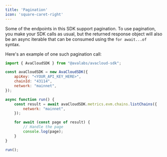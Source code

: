 ```yaml
---
title: 'Pagination'
icon: 'square-caret-right'
---
```


Some of the endpoints in this SDK support pagination. To use pagination, you make your SDK calls as usual, but the returned response object will also be an async iterable that can be consumed using the `for await...of` syntax.

Here's an example of one such pagination call:

```javascript
import { AvaCloudSDK } from "@avalabs/avacloud-sdk";

const avaCloudSDK = new AvaCloudSDK({
    apiKey: "<YOUR_API_KEY_HERE>",
    chainId: "43114",
    network: "mainnet",
});

async function run() {
    const result = await avaCloudSDK.metrics.evm.chains.listChains({
        network: "mainnet",
    });

    for await (const page of result) {
        // Handle the page
        console.log(page);
    }
}

run();
```
